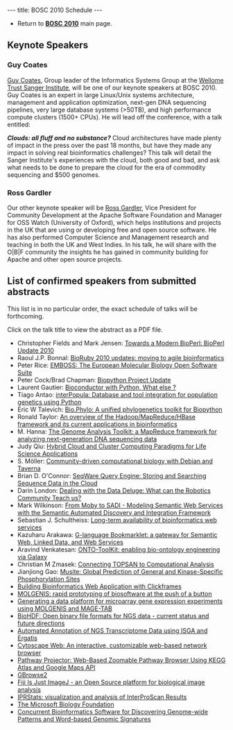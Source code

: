 ---
title: BOSC 2010 Schedule
---

* Return to '''[[BOSC_2010 | BOSC 2010]]''' main page.
<!--* Click '''[[Media:BOSC2009_program_20090601.pdf | here]]''' to download full program in PDF format (2 MB).
* Important '''[[BOSC_2009#Information_for_Speakers | Information for Speakers]]'''-->

== Keynote Speakers ==

=== Guy Coates ===

[http://uk.linkedin.com/pub/guy-coates/3/b5b/9b0 Guy Coates], Group leader of the Informatics Systems Group at the [http://www.sanger.ac.uk/ Wellome Trust Sanger Institute], will be one of our keynote speakers at BOSC 2010.  Guy Coates is an expert in large Linux/Unix systems architecture, management and application optimization, next-gen DNA sequencing pipelines, very large database systems (>50TB), and high performance compute clusters (1500+ CPUs).  He will lead off the conference, with a talk entitled:

'''''Clouds: all fluff and no substance?'''''  Cloud architectures have made plenty of impact in the press over the
past 18 months, but have they made any impact in solving real bioinformatics challenges? This talk will detail the Sanger Institute's experiences with the cloud, both good and bad, and ask what needs to be done to prepare the cloud for the era of commodity sequencing and $500 genomes.

=== Ross Gardler ===

Our other keynote speaker will be [http://www.linkedin.com/in/rossgardler Ross Gardler], Vice President for Community Development at the Apache Software Foundation and Manager for OSS Watch (University of Oxford), which helps institutions and projects in the UK that are using or developing free and open source software.  He has also performed Computer Science and Management research and teaching in both the UK and West Indies.  In his talk, he will share with the O|B|F community the insights he has gained in community building for Apache and other open source projects.

== List of confirmed speakers from submitted abstracts ==

This list is in no particular order, the exact schedule of talks will be forthcoming.

Click on the talk title to view the abstract as a PDF file.

* Christopher Fields and Mark Jensen: [[Media:22_BOSC2010.pdf | Towards a Modern BioPerl: BioPerl Update 2010]]
* Raoul J.P. Bonnal: [[Media:15_BOSC2010.pdf | BioRuby 2010 updates: moving to agile bioinformatics]]
* Peter Rice: [[Media:14_BOSC2010.pdf | EMBOSS: The European Molecular Biology Open Software Suite]]
* Peter Cock/Brad Chapman: [[Media:16_BOSC2010.pdf | Biopython Project Update]]
* Laurent Gautier: [[Media:2_BOSC2010.pdf | Bioconductor with Python, What else ?]]
* Tiago Antao: [[Media:13_BOSC2010.pdf | interPopula: Database and tool integration for population genetics using Python]]
* Eric W Talevich: [[Media:8_BOSC2010.pdf | Bio.Phylo: A unified phylogenetics toolkit for Biopython]]
* Ronald Taylor: [[Media:29_BOSC2010.pdf | An overview of the Hadoop/MapReduce/HBase framework and its current applications in bioinformatics]]
* M. Hanna: [[Media:18_BOSC2010.pdf | The Genome Analysis Toolkit: a MapReduce framework for analyzing next-generation DNA sequencing data]]
* Judy Qiu: [[Media:40_BOSC2010.pdf | Hybrid Cloud and Cluster Computing Paradigms for Life Science Applications]]
* S. Möller: [[Media:26_BOSC2010.pdf | Community-driven computational biology with Debian and Taverna]]
* Brian D. O'Connor: [[Media:39_BOSC2010.pdf | SeqWare Query Engine: Storing and Searching Sequence Data in the Cloud]]
* Darin London: [[Media:3_BOSC2010.pdf | Dealing with the Data Deluge: What can the Robotics Community Teach us?]]
* Mark Wilkinson: [[Media:4_BOSC2010.pdf | From Moby to SADI - Modeling Semantic Web Services with the Semantic Automated Discovery and Integration Framework]]
* Sebastian J. Schultheiss: [[Media:5_BOSC2010.pdf | Long-term availability of bioinformatics web services]]
* Kazuharu Arakawa: [[Media:6_BOSC2010.pdf | G-language Bookmarklet: a gateway for Semantic Web, Linked Data, and Web Services]]
* Aravind Venkatesan: [[Media:21_BOSC2010.pdf | ONTO-ToolKit: enabling bio-ontology engineering via Galaxy]]
* Christian M Zmasek: [[Media:25_BOSC2010.pdf | Connecting TOPSAN to Computational Analysis]]
* Jianjiong Gao: [[Media:20_BOSC2010.pdf | Musite: Global Prediction of General and Kinase-Specific Phosphorylation Sites]]
* [[Media:36_BOSC2010.pdf | Building Bioinformatics Web Application with Clickframes]]
* [[Media:24_BOSC2010.pdf | MOLGENIS: rapid prototyping of biosoftware at the push of a button]]
* [[Media:17_BOSC2010.pdf | Generating a data platform for microarray gene expression experiments using MOLGENIS and MAGE-TAB]]
* [[Media:10_BOSC2010.pdf | BioHDF: Open binary file formats for NGS data - current status and future directions]]
* [[Media:30_BOSC2010.pdf | Automated Annotation of NGS Transcriptome Data using ISGA and Ergatis]]
* [[Media:12_BOSC2010.pdf | Cytoscape Web: An interactive, customizable web-based network browser]]
* [[Media:38_BOSC2010.pdf | Pathway Projector: Web-Based Zoomable Pathway Browser Using KEGG Atlas and Google Maps API]]
* [[Media:34_BOSC2010.pdf | GBrowse2]]
* [[Media:11_BOSC2010.pdf | Fiji Is Just ImageJ - an Open Source platform for biological image analysis]]
* [[Media:32_BOSC2010.pdf | IPRStats: visualization and analysis of InterProScan Results]]
* [[Media:9_BOSC2010.pdf | The Microsoft Biology Foundation]]
* [[Media:28_BOSC2010.pdf | Concurrent Bioinformatics Software for Discovering Genome-wide Patterns and Word-based Genomic Signatures]]